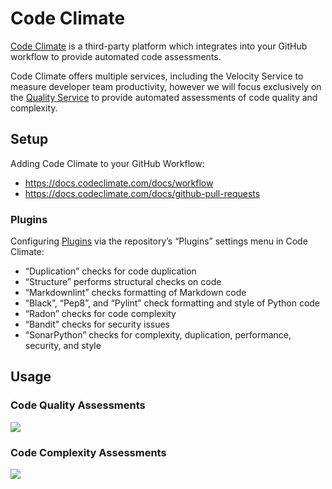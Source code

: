 
# Code Climate

[Code Climate](https://codeclimate.com/) is a third-party platform which integrates into your GitHub workflow to provide automated code assessments.

Code Climate offers multiple services, including the Velocity Service to measure developer team productivity, however we will focus exclusively on the [Quality Service](https://codeclimate.com/quality/) to provide automated assessments of code quality and complexity.

## Setup

Adding Code Climate to your GitHub Workflow:

  + <https://docs.codeclimate.com/docs/workflow>
  + <https://docs.codeclimate.com/docs/github-pull-requests>

### Plugins

Configuring [Plugins](https://docs.codeclimate.com/docs/list-of-engines) via the repository's "Plugins" settings menu in Code Climate:

  + "Duplication" checks for code duplication
  + "Structure" performs structural checks on code
  + "Markdownlint" checks formatting of Markdown code
  + "Black", "Pep8", and "Pylint" check formatting and style of Python code
  + "Radon" checks for code complexity
  + "Bandit" checks for security issues
  + "SonarPython" checks for complexity, duplication, performance, security, and style

## Usage

### Code Quality Assessments

![](./../images/code-climate/codebase-summary.png)

### Code Complexity Assessments

![](./../images/code-climate/complexity-issues.png)
